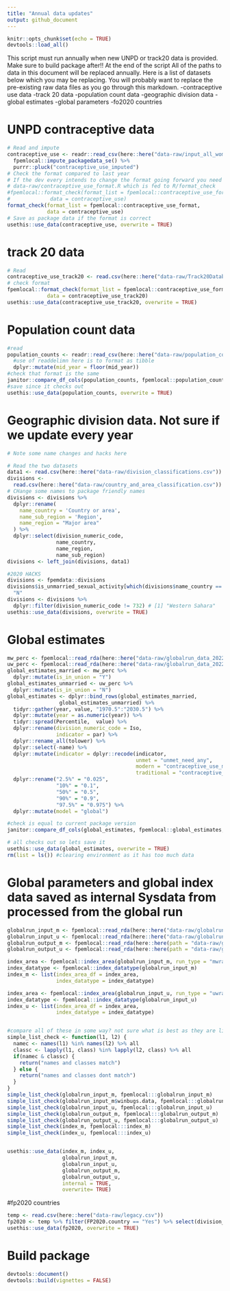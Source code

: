 ```yaml
---
title: "Annual data updates"
output: github_document
---
```


```r
knitr::opts_chunk$set(echo = TRUE)
devtools::load_all()
```

This script must run annually when new UNPD or track20 data is provided.
Make sure to build package after!! At the end of the script
All of the paths to data in this document will be replaced annually.
Here is a list of datasets below which you may be replacing. You will probably want to replace the pre-existing raw data files as you go through this markdown.
-contraceptive use data
-track 20 data
-population count data
-geographic division data
-global estimates
-global parameters
-fo2020 countries

# UNPD contraceptive data
```r
# Read and impute
contraceptive_use <- readr::read_csv(here::here("data-raw/input_all_women_with_SEs_verified_2024-07-02-ASCII.csv")) %>%
  fpemlocal::impute_packagedata_se() %>% 
  purrr::pluck("contraceptive_use_imputed") 
# Check the format compared to last year
# If the dev every intends to change the format going forward you need to edit the script
# data-raw/contraceptive_use_format.R which is fed to R/format_check
#fpemlocal::format_check(format_list = fpemlocal::contraceptive_use_format, 
#             data = contraceptive_use)
format_check(format_list = fpemlocal::contraceptive_use_format, 
             data = contraceptive_use)
# Save as package data if the format is correct
usethis::use_data(contraceptive_use, overwrite = TRUE)
```


# track 20 data
```r
# Read
contraceptive_use_track20 <- read.csv(here::here("data-raw/Track20Database121819_Fixed.csv"))
# check format
fpemlocal::format_check(format_list = fpemlocal::contraceptive_use_format, 
             data = contraceptive_use_track20)
usethis::use_data(contraceptive_use_track20, overwrite = TRUE)
```

# Population count data
```r
#read
population_counts <- readr::read_csv(here::here("data-raw/population_counts_2022-02-15.csv")) %>%
  #use of readdelimn here is to format as tibble
  dplyr::mutate(mid_year = floor(mid_year))
#check that format is the same
janitor::compare_df_cols(population_counts, fpemlocal::population_counts, return = "mismatch")
#save since it checks out
usethis::use_data(population_counts, overwrite = TRUE)
```



# Geographic division data. Not sure if we update every year
```r
# Note some name changes and hacks here

# Read the two datasets
data1 <- read.csv(here::here("data-raw/division_classifications.csv"))
divisions <-
  read.csv(here::here("data-raw/country_and_area_classification.csv"))
# CHange some names to package friendly names
divisions <- divisions %>%
  dplyr::rename(
    name_country = 'Country or area',
    name_sub_region = 'Region',
    name_region = "Major area"
  ) %>%
  dplyr::select(division_numeric_code,
                name_country,
                name_region,
                name_sub_region)
divisions <- left_join(divisions, data1)

#2020 HACKS
divisions <- fpemdata::divisions
divisions$is_unmarried_sexual_activity[which(divisions$name_country == "South Sudan")] <-
  "N"
divisions <- divisions %>%
  dplyr::filter(division_numeric_code != 732) # [1] "Western Sahara"
usethis::use_data(divisions, overwrite = TRUE)

```


# Global estimates
```r
mw_perc <- fpemlocal::read_rda(here::here("data-raw/globalrun_data_20220215/global_estimates_married.rda"))
uw_perc <- fpemlocal::read_rda(here::here("data-raw/globalrun_data_20220215/global_estimates_unmarried.rda"))
global_estimates_married <- mw_perc %>%
  dplyr::mutate(is_in_union = "Y")
global_estimates_unmarried <- uw_perc %>%
  dplyr::mutate(is_in_union = "N")
global_estimates <- dplyr::bind_rows(global_estimates_married,
                 global_estimates_unmarried) %>%
  tidyr::gather(year, value, "1970.5":"2030.5") %>% 
  dplyr::mutate(year = as.numeric(year)) %>%
  tidyr::spread(Percentile,  value) %>%
  dplyr::rename(division_numeric_code = Iso,
                indicator = par) %>%
  dplyr::rename_all(tolower) %>%
  dplyr::select(-name) %>%
  dplyr::mutate(indicator = dplyr::recode(indicator,
                                          unmet = "unmet_need_any",
                                          modern = "contraceptive_use_modern",
                                          traditional = "contraceptive_use_traditional")) %>%
  dplyr::rename("2.5%" = "0.025",
                "10%" = "0.1",
                "50%" = "0.5",
                "90%" = "0.9",
                "97.5%" = "0.975") %>%
  dplyr::mutate(model = "global")

#check is equal to current package version
janitor::compare_df_cols(global_estimates, fpemlocal::global_estimates, return = "mismatch")

# all checks out so lets save it
usethis::use_data(global_estimates, overwrite = TRUE)
rm(list = ls()) #clearing environment as it has too much data
```

# Global parameters and global index data saved as internal Sysdata from processed from the global run
```r

globalrun_input_m <- fpemlocal::read_rda(here::here("data-raw/globalrun_data_20220215/global_mcmc_meta_married.rda"))
globalrun_input_u <- fpemlocal::read_rda(here::here("data-raw/globalrun_data_20220215/global_mcmc_meta_unmarried.rda"))
globalrun_output_m <- fpemlocal::read_rda(here::here(path = "data-raw/globalrun_data_20220215/global_output_married.rda"))
globalrun_output_u <- fpemlocal::read_rda(here::here(path = "data-raw/globalrun_data_20220215/global_output_unmarried.rda"))

index_area <- fpemlocal::index_area(globalrun_input_m, run_type = "mwra")
index_datatype <- fpemlocal::index_datatype(globalrun_input_m)
index_m <- list(index_area_df = index_area,
                index_datatype = index_datatype)

index_area <- fpemlocal::index_area(globalrun_input_u, run_type = "uwra")
index_datatype <- fpemlocal::index_datatype(globalrun_input_u)
index_u <- list(index_area_df = index_area,
                index_datatype = index_datatype)


#compare all of these in some way? not sure what is best as they are lists
simple_list_check <- function(l1, l2) {
  namec <- names(l1) %in% names(l2) %>% all
  classc <- lapply(l1, class) %in% lapply(l2, class) %>% all
  if(namec & classc) {
    return("names and classes match")
  } else {
    return("names and classes dont match")
  }
}
simple_list_check(globalrun_input_m, fpemlocal:::globalrun_input_m)
simple_list_check(globalrun_input_m$winbugs.data, fpemlocal:::globalrun_input_m$winbugs.data)
simple_list_check(globalrun_input_u, fpemlocal:::globalrun_input_u)
simple_list_check(globalrun_output_m, fpemlocal:::globalrun_output_m)
simple_list_check(globalrun_output_u, fpemlocal:::globalrun_output_u)
simple_list_check(index_m, fpemlocal:::index_m)
simple_list_check(index_u, fpemlocal:::index_u)


usethis::use_data(index_m, index_u,
                  globalrun_input_m, 
                  globalrun_input_u,
                  globalrun_output_m,
                  globalrun_output_u, 
                  internal = TRUE,
                  overwrite= TRUE)
```


#fp2020 countries
```r
temp <- read.csv(here::here("data-raw/legacy.csv"))
fp2020 <- temp %>% filter(FP2020.country == "Yes") %>% select(division_numeric_code)
usethis::use_data(fp2020, overwrite = TRUE)
```

# Build package
```r
devtools::document()
devtools::build(vignettes = FALSE)
```

